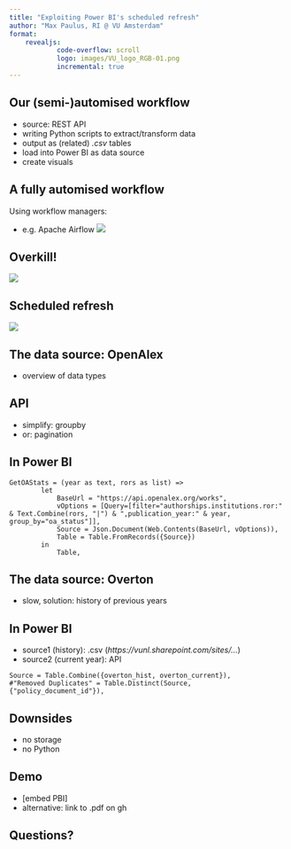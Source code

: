 ```yaml
---
title: "Exploiting Power BI's scheduled refresh"
author: "Max Paulus, RI @ VU Amsterdam"
format: 
    revealjs:
            code-overflow: scroll
            logo: images/VU_logo_RGB-01.png
            incremental: true
---
```


## Our (semi-)automised workflow

- source: REST API
- writing Python scripts to extract/transform data
- output as (related) *.csv* tables
- load into Power BI as data source
- create visuals

## A fully automised workflow

Using workflow managers:

- e.g. Apache Airflow ![](images/graph.png)

<!--- Azure Data Factory & Blob (costs?) -->

## Overkill!

![](images/arch-diag-basic.png)

## Scheduled refresh

![](images/refresh.png)


## The data source: OpenAlex

- overview of data types

## API

- simplify: groupby
- or: pagination

## In Power BI

```.dax
GetOAStats = (year as text, rors as list) =>
        let
            BaseUrl = "https://api.openalex.org/works",
            vOptions = [Query=[filter="authorships.institutions.ror:" & Text.Combine(rors, "|") & ",publication_year:" & year, group_by="oa_status"]],
            Source = Json.Document(Web.Contents(BaseUrl, vOptions)),
            Table = Table.FromRecords({Source})
        in
            Table,
```

## The data source: Overton

- slow, solution: history of previous years

## In Power BI

- source1 (history): .csv (*https://vunl.sharepoint.com/sites/...*)
- source2 (current year): API 

```.dax
Source = Table.Combine({overton_hist, overton_current}),
#"Removed Duplicates" = Table.Distinct(Source, {"policy_document_id"}),
```

## Downsides

- no storage
- no Python

## Demo

- [embed PBI]
- alternative: link to .pdf on gh

## Questions?